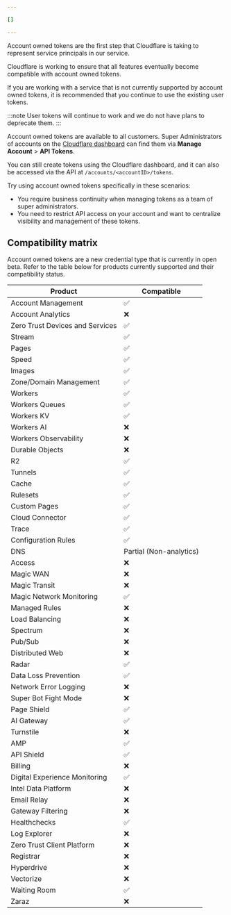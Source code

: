 ```yaml
---

[]

---
```


Account owned tokens are the first step that Cloudflare is taking to represent service principals in our service.

Cloudflare is working to ensure that all features eventually become compatible with account owned tokens. 

If you are working with a service that is not currently supported by account owned tokens, it is recommended that you continue to use the existing user tokens.

:::note
User tokens will continue to work and we do not have plans to deprecate them.
:::

Account owned tokens are available to all customers. Super Administrators of accounts on the [Cloudflare dashboard](https://dash.cloudflare.com/) can find them via **Manage Account** > **API Tokens**.

You can still create tokens using the Cloudflare dashboard, and it can also be accessed via the API at `/accounts/<accountID>/tokens`.

Try using account owned tokens specifically in these scenarios:

- You require business continuity when managing tokens as a team of super administrators.
- You need to restrict API access on your account and want to centralize visibility and management of these tokens.

## Compatibility matrix

Account owned tokens are a new credential type that is currently in open beta. Refer to the table below for products currently supported and their compatibility status.

| Product                         | Compatible              |
| ------------------------------- | ----------------------- |
| Account Management              | ✅                     |
| Account Analytics               | ❌                     |
| Zero Trust Devices and Services | ✅                     |
| Stream                          | ✅                     |
| Pages                           | ✅                     |
| Speed                           | ✅                     |
| Images                          | ✅                     |
| Zone/Domain Management          | ✅                     |
| Workers                         | ✅                     |
| Workers Queues                  | ✅                     |
| Workers KV                      | ✅                     |
| Workers AI                      | ❌                     |
| Workers Observability           | ❌                     |
| Durable Objects                 | ❌                     |
| R2                              | ✅                     |
| Tunnels                         | ✅                     |
| Cache                           | ✅                     |
| Rulesets                        | ✅                     |
| Custom Pages                    | ✅                     |
| Cloud Connector                 | ✅                     |
| Trace                           | ✅                     |
| Configuration Rules             | ✅                     |
| DNS                             | Partial (Non-analytics) |
| Access                          | ❌                      |
| Magic WAN                       | ❌                      |
| Magic Transit                   | ❌                      |
| Magic Network Monitoring        | ✅                      |
| Managed Rules                   | ❌                      |
| Load Balancing                  | ❌                      |
| Spectrum                        | ❌                      |
| Pub/Sub                         | ❌                      |
| Distributed Web                 | ❌                      |
| Radar                           | ✅                      |
| Data Loss Prevention            | ✅                      |
| Network Error Logging           | ❌                      |
| Super Bot Fight Mode            | ❌                      |
| Page Shield                     | ✅                      |
| AI Gateway                      | ✅                      |
| Turnstile                       | ❌                      |
| AMP                             | ✅                      |
| API Shield                      | ✅                      |
| Billing                         | ❌                      |
| Digital Experience Monitoring   | ✅                      |
| Intel Data Platform             | ❌                      |
| Email Relay                     | ❌                      |
| Gateway Filtering               | ❌                      |
| Healthchecks                    | ✅                      |
| Log Explorer                    | ❌                      |
| Zero Trust Client Platform      | ❌                      |
| Registrar                       | ❌                      |
| Hyperdrive                      | ❌                      |
| Vectorize                       | ❌                      |
| Waiting Room                    | ✅                      |
| Zaraz                           | ❌                      |
